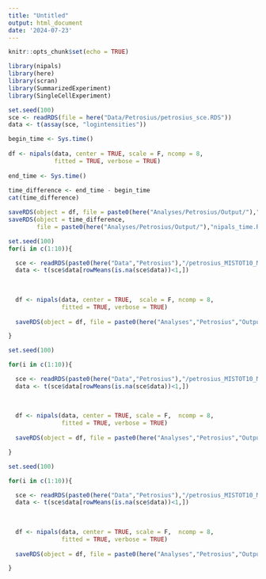 ```yaml
---
title: "Untitled"
output: html_document
date: '2024-07-23'
---
```


```r
knitr::opts_chunk$set(echo = TRUE)
```

```r
library(nipals)
library(here)
library(scran)
library(SummarizedExperiment)
library(SingleCellExperiment)
```

```r
set.seed(100)
sce <- readRDS(file = here("Data/Petrosius/petrosius_sce.RDS"))
data <- t(assay(sce, "logintensities"))

begin_time <- Sys.time()
  
df <- nipals(data, center = TRUE, scale = F, ncomp = 8, 
             fitted = TRUE, verbose = TRUE)
  
end_time <- Sys.time()
  
time_difference <- end_time - begin_time
cat(time_difference)

saveRDS(object = df, file = paste0(here("Analyses/Petrosius/Output/"),"nipals_sce.RDS"))
saveRDS(object = time_difference, 
        file = paste0(here("Analyses/Petrosius/Output/"),"nipals_time.RDS"))

```

```r
set.seed(100)
for(i in c(1:10)){

  sce <- readRDS(paste0(here("Data","Petrosius"),"/petrosius_MISTOT10_MNAR25_", i, ".RDS"))
  data <- t(sce$data[rowMeans(is.na(sce$data))<1,])
  
  
  
  df <- nipals(data, center = TRUE,  scale = F, ncomp = 8, 
               fitted = TRUE, verbose = TRUE)
    
  saveRDS(object = df, file = paste0(here("Analyses","Petrosius","Output"),"/nipals_MISTOT10_MNAR25_", i, ".RDS"))

}
```

```r
set.seed(100)

for(i in c(1:10)){

  sce <- readRDS(paste0(here("Data","Petrosius"),"/petrosius_MISTOT10_MNAR50_", i, ".RDS"))
  data <- t(sce$data[rowMeans(is.na(sce$data))<1,])
  
  
  
  df <- nipals(data, center = TRUE, scale = F,  ncomp = 8, 
               fitted = TRUE, verbose = TRUE)
    
  saveRDS(object = df, file = paste0(here("Analyses","Petrosius","Output"),"/nipals_MISTOT10_MNAR50_", i, ".RDS"))

}
```


```r
set.seed(100)

for(i in c(1:10)){

  sce <- readRDS(paste0(here("Data","Petrosius"),"/petrosius_MISTOT10_MNAR75_", i, ".RDS"))
  data <- t(sce$data[rowMeans(is.na(sce$data))<1,])
  
  
  
  df <- nipals(data, center = TRUE, scale = F,  ncomp = 8, 
               fitted = TRUE, verbose = TRUE)
    
  saveRDS(object = df, file = paste0(here("Analyses","Petrosius","Output"),"/nipals_MISTOT10_MNAR75_", i, ".RDS"))

}


```
